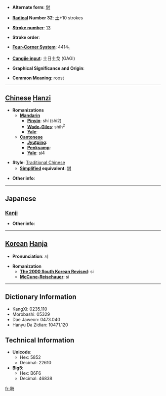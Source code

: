 * '''Alternate form''': [[埘]]

* '''[[Wiktionary:Chinese radical index| Radical]] Number 32''': [[Wiktionary:Chinese radical index 土|土]]+10 strokes

* '''[[Wiktionary:Chinese total strokes index|Stroke number]]''': [[Wiktionary:Chinese total strokes index 13|13]]

* '''Stroke order''': 

* '''[[Wiktionary:Chinese four corner index|Four-Corner System]]''': 4414<sub>1</sub>

* '''[[Wiktionary:Chinese Cangjie index|Cangjie input]]''': 土日土戈 (GAGI)

* '''Graphical Significance and Origin''': 

* '''Common Meaning''': roost

----

== [[Chinese]] [[Hanzi]] ==

* '''Romanizations'''
** '''[[Mandarin]]'''
*** '''[[Pinyin]]''': shí (shi2)
*** '''[[Wade-Giles]]''': shih<sup>2</sup>
*** '''[[Yale]]''': 
** '''[[Cantonese]]'''
*** '''[[Jyutping]]''':
*** '''[[Penkyamp]]''': 
*** '''[[Yale]]''': si4

* '''Style''': [[Traditional Chinese]] 
** '''[[Simplified Chinese|Simplified]] equivalent''': [[埘]]

* '''Other info''': 

----

==Japanese==
===[[Kanji]]===
{{kanji|on readings=[[し]] (shi), [[じ]] (ji)|kun readings=[[ねぐら]] (negura)}}

* '''Other info''':  

----

== [[Korean]] [[Hanja]] ==

* '''Pronunciation''': 시

* '''Romanization'''
** '''[[The 2000 South Korean Revised Romanization|The 2000 South Korean Revised]]''': si
** '''[[McCune-Reischauer]]''': si

----

== Dictionary Information ==

* KangXi: 0235.110
* Morobashi: 05329
* Dae Jaweon: 0473.040
* Hanyu Da Zidian: 10471.120

== Technical Information ==

* '''Unicode''':
** Hex: 5852
** Decimal: 22610
* '''Big5''':
** Hex: B6F6
** Decimal: 46838

[[fr:塒]]